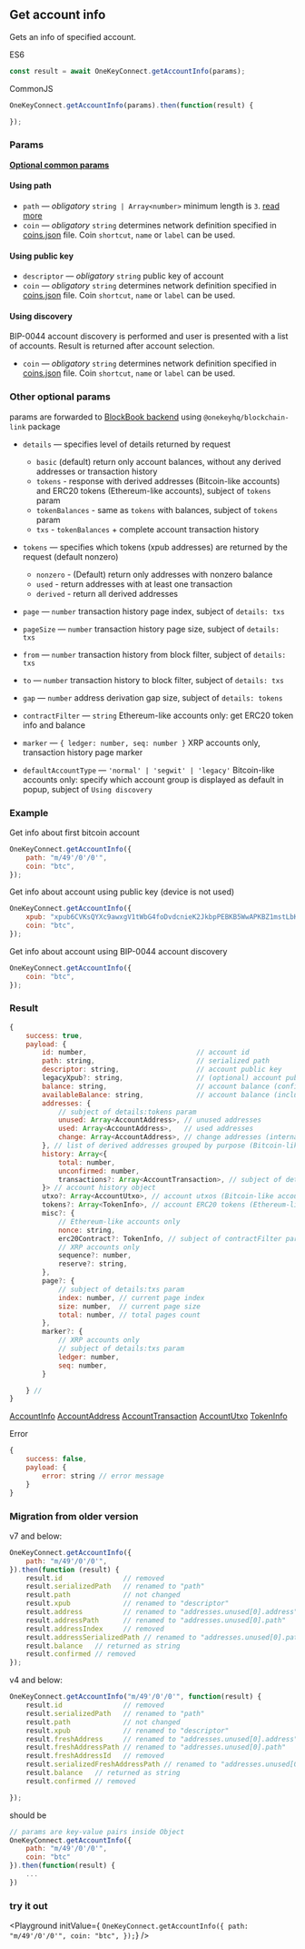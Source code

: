 
## Get account info

Gets an info of specified account.

ES6
```javascript
const result = await OneKeyConnect.getAccountInfo(params);
```

CommonJS
```javascript
OneKeyConnect.getAccountInfo(params).then(function(result) {

});
```

### Params
[****Optional common params****](./commonParams)
#### Using path
* `path` — *obligatory* `string | Array<number>` minimum length is `3`. [read more](./path)
* `coin` — *obligatory* `string` determines network definition specified in [coins.json](https://github.com/OneKeyHQ/connect/blob/onekey/src/data/coins.json) file. Coin `shortcut`, `name` or `label` can be used.

#### Using public key
* `descriptor` — *obligatory* `string` public key of account
* `coin` — *obligatory* `string` determines network definition specified in [coins.json](https://github.com/OneKeyHQ/connect/blob/onekey/src/data/coins.json) file. Coin `shortcut`, `name` or `label` can be used.

#### Using discovery
BIP-0044 account discovery is performed and user is presented with a list of accounts. Result is returned after account selection.
- `coin` — *obligatory* `string` determines network definition specified in [coins.json](https://github.com/OneKeyHQ/connect/blob/onekey/src/data/coins.json) file. Coin `shortcut`, `name` or `label` can be used.

### Other optional params
params are forwarded to [BlockBook backend](https://github.com/trezor/blockbook/blob/master/docs/api.md#api-v2) using `@onekeyhq/blockchain-link` package


* `details` — specifies level of details returned by request
    - `basic` (default) return only account balances, without any derived addresses or transaction history
    - `tokens` - response with derived addresses (Bitcoin-like accounts) and ERC20 tokens (Ethereum-like accounts), subject of `tokens` param
    - `tokenBalances` - same as `tokens` with balances, subject of `tokens` param
    - `txs` - `tokenBalances` + complete account transaction history

* `tokens` — specifies which tokens (xpub addresses) are returned by the request (default nonzero)
    - `nonzero` - (Default) return only addresses with nonzero balance
    - `used` - return addresses with at least one transaction
    - `derived` - return all derived addresses

* `page` — `number` transaction history page index, subject of `details: txs`
* `pageSize` — `number` transaction history page size, subject of `details: txs`
* `from` — `number` transaction history from block filter, subject of `details: txs`
* `to` — `number` transaction history to block filter, subject of `details: txs`
* `gap` — `number` address derivation gap size, subject of `details: tokens`
* `contractFilter` — `string` Ethereum-like accounts only: get ERC20 token info and balance
* `marker` — `{ ledger: number, seq: number }` XRP accounts only, transaction history page marker
* `defaultAccountType` — `'normal' | 'segwit' | 'legacy'` Bitcoin-like accounts only: specify which account group is displayed as default in popup, subject of `Using discovery`

### Example
Get info about first bitcoin account
```javascript
OneKeyConnect.getAccountInfo({
    path: "m/49'/0'/0'",
    coin: "btc",
});
```

Get info about account using public key (device is not used)
```javascript
OneKeyConnect.getAccountInfo({
    xpub: "xpub6CVKsQYXc9awxgV1tWbG4foDvdcnieK2JkbpPEBKB5WwAPKBZ1mstLbKVB4ov7QzxzjaxNK6EfmNY5Jsk2cG26EVcEkycGW4tchT2dyUhrx",
    coin: "btc",
});
```

Get info about account using BIP-0044 account discovery
```javascript
OneKeyConnect.getAccountInfo({
    coin: "btc",
});
```

### Result
```javascript
{
    success: true,
    payload: {
        id: number,                           // account id
        path: string,                         // serialized path
        descriptor: string,                   // account public key
        legacyXpub?: string,                  // (optional) account public key in legacy format (only for segwit and segwit native accounts)
        balance: string,                      // account balance (confirmed transactions only)
        availableBalance: string,             // account balance (including unconfirmed transactions)
        addresses: {
            // subject of details:tokens param
            unused: Array<AccountAddress>, // unused addresses
            used: Array<AccountAddress>,   // used addresses
            change: Array<AccountAddress>, // change addresses (internal)
        }, // list of derived addresses grouped by purpose (Bitcoin-like accounts)
        history: Array<{
            total: number,
            unconfirmed: number,
            transactions?: Array<AccountTransaction>, // subject of details:txs param
        }> // account history object
        utxo?: Array<AccountUtxo>, // account utxos (Bitcoin-like accounts), subject of details:tokens param
        tokens?: Array<TokenInfo>, // account ERC20 tokens (Ethereum-like accounts), subject of details:tokens param
        misc?: {
            // Ethereum-like accounts only
            nonce: string,
            erc20Contract?: TokenInfo, // subject of contractFilter param
            // XRP accounts only
            sequence?: number,
            reserve?: string,
        },
        page?: {
            // subject of details:txs param
            index: number, // current page index
            size: number,  // current page size
            total: number, // total pages count
        },
        marker?: {
            // XRP accounts only
            // subject of details:txs param
            ledger: number,
            seq: number,
        }

    } //
}
```
[AccountInfo](https://github.com/OneKeyHQ/connect/blob/onekey/src/js/types/account.js#L108)
[AccountAddress](https://github.com/OneKeyHQ/connect/blob/onekey/src/js/types/account.js#L34)
[AccountTransaction](https://github.com/OneKeyHQ/connect/blob/onekey/src/js/types/account.js#L83)
[AccountUtxo](https://github.com/OneKeyHQ/connect/blob/onekey/src/js/types/account.js#L49)
[TokenInfo](https://github.com/OneKeyHQ/connect/blob/onekey/src/js/types/account.js#L24)

Error
```javascript
{
    success: false,
    payload: {
        error: string // error message
    }
}
```

### Migration from older version

v7 and below:
```javascript
OneKeyConnect.getAccountInfo({
    path: "m/49'/0'/0'",
}).then(function (result) {
    result.id               // removed
    result.serializedPath   // renamed to "path"
    result.path             // not changed
    result.xpub             // renamed to "descriptor"
    result.address          // renamed to "addresses.unused[0].address"
    result.addressPath      // renamed to "addresses.unused[0].path"
    result.addressIndex     // removed
    result.addressSerializedPath // renamed to "addresses.unused[0].path"
    result.balance   // returned as string
    result.confirmed // removed
});
```

v4 and below:
```javascript
OneKeyConnect.getAccountInfo("m/49'/0'/0'", function(result) {
    result.id               // removed
    result.serializedPath   // renamed to "path"
    result.path             // not changed
    result.xpub             // renamed to "descriptor"
    result.freshAddress     // renamed to "addresses.unused[0].address"
    result.freshAddressPath // renamed to "addresses.unused[0].path"
    result.freshAddressId   // removed
    result.serializedFreshAddressPath // renamed to "addresses.unused[0].path"
    result.balance   // returned as string
    result.confirmed // removed

});
```
should be
```javascript
// params are key-value pairs inside Object
OneKeyConnect.getAccountInfo({
    path: "m/49'/0'/0'",
    coin: "btc"
}).then(function(result) {
    ...
})
```
### try it out
<Playground
    initValue={
`OneKeyConnect.getAccountInfo({
    path: "m/49'/0'/0'",
    coin: "btc",
});`}
/>

